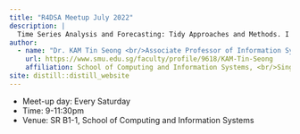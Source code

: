 ```yaml
---
title: "R4DSA Meetup July 2022"
description: |
  Time Series Analysis and Forecasting: Tidy Approaches and Methods. I hope you enjoy it!
author:
  - name: "Dr. KAM Tin Seong <br/>Associate Professor of Information Systems"
    url: https://www.smu.edu.sg/faculty/profile/9618/KAM-Tin-Seong
    affiliation: School of Computing and Information Systems, <br/>Singapore Management University
site: distill::distill_website
---
```


* Meet-up day: Every Saturday
* Time: 9-11:30pm
* Venue: SR B1-1, School of Computing and Information Systems


